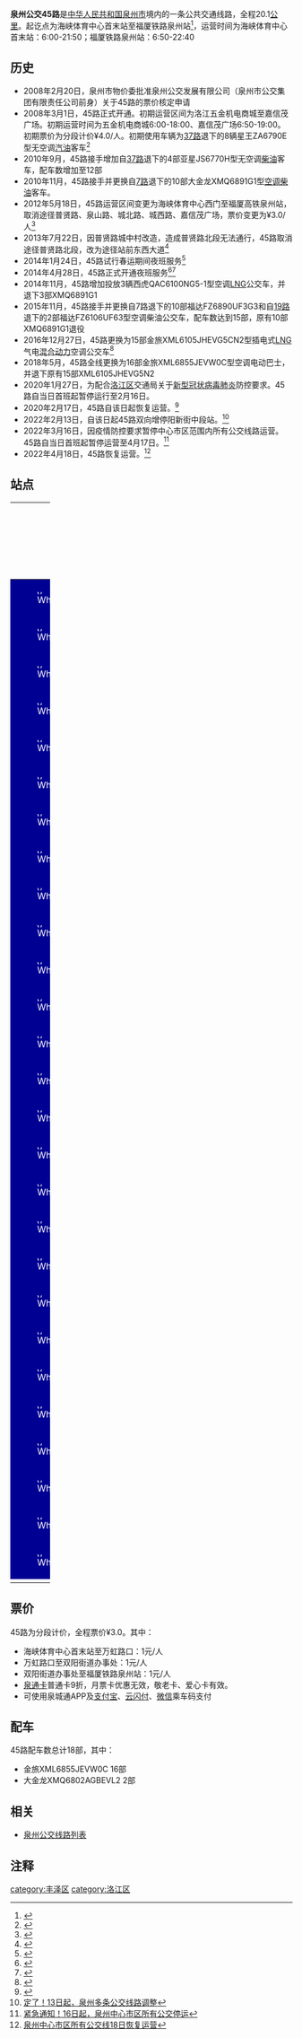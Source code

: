 {{Infobox Bus Route
| number=泉州公交45路
| image=[[File:MIN-CYG193.jpeg|300px]]
| operator=[[泉州市公交集团有限责任公司|泉州市公交集团有限责任公司]]
| garage=洛江公司
| length=20.1KM
| via=医高专、洛江交通局<br>洛江消防大队、双阳街道办
| start=海峡体育中心首末站
| end=福厦铁路泉州站
| level=海峡体育中心首末站 6:00-21:50<br>福厦铁路泉州站 6:50-22:40
| frequency=10-20分钟
| vehicle=金旅XML6855JEVW0C<br>大金龙XMQ6802AGBEVL2
| Fare=分段计价¥3.0
| bgcolor=#000093
| fontcolor=white
}}
'''泉州公交45路'''是[[中华人民共和国|中华人民共和国]][[泉州市|泉州市]]境内的一条公共交通线路，全程20.1[[公里|公里]]。起讫点为海峡体育中心首末站至福厦铁路泉州站<ref>{{Cite web |url=http://www.qzbus.cn/?action-category-catid-20 |title=线路查询 |accessdate=2016-07-10 |archive-date=2016-07-31 |archive-url=https://web.archive.org/web/20160731090630/http://www.qzbus.cn/?action-category-catid-20 |dead-url=no }}</ref>，运营时间为海峡体育中心首末站：6:00-21:50；福厦铁路泉州站：6:50-22:40

== 历史 ==
*2008年2月20日，泉州市物价委批准泉州公交发展有限公司（泉州市公交集团有限责任公司前身）关于45路的票价核定申请
*2008年3月1日，45路正式开通。初期运营区间为洛江五金机电商城至嘉信茂广场。初期运营时间为五金机电商城6:00-18:00、嘉信茂广场6:50-19:00。初期票价为分段计价¥4.0/人。初期使用车辆为[[泉州公交37路|37路]]退下的8辆星王ZA6790E型无空调[[汽油|汽油]]客车<ref>{{Cite web |url=http://news.sina.com.cn/c/2008-02-29/020813493302s.shtml |title=泉州市区明起新开三条公交 |accessdate=2016-07-10 |archive-date=2016-08-22 |archive-url=https://web.archive.org/web/20160822042908/http://news.sina.com.cn/c/2008-02-29/020813493302s.shtml |dead-url=no }}</ref>
*2010年9月，45路接手增加自[[泉州公交37路|37路]]退下的4部亚星JS6770H型无空调[[柴油|柴油]]客车，配车数增加至12部
*2010年11月，45路接手并更换自[[泉州公交7路|7路]]退下的10部大金龙XMQ6891G1型[[空调|空调]][[柴油|柴油]]客车。
*2012年5月18日，45路运营区间变更为海峡体育中心西门至福厦高铁泉州站，取消途径普贤路、泉山路、城北路、城西路、嘉信茂广场，票价变更为¥3.0/人<ref>{{Cite web |url=http://www.qzwb.com/gb/content/2012-05/17/content_3982361.htm |title=明起4条公交线裁弯取直 涉及3路11路19路45路 |access-date=2016-07-10 |archive-url=https://web.archive.org/web/20190304120111/http://www.qzwb.com/gb/content/2012-05/17/content_3982361.htm |archive-date=2019-03-04 |dead-url=yes }}</ref>
*2013年7月22日，因普贤路城中村改造，造成普贤路北段无法通行，45路取消途径普贤路北段，改为途径站前东西大道<ref>{{Cite web |url=http://news.163.com/13/0723/10/94FA9MSF00014Q4P.html |title=3路和45路公交站点调整 |access-date=2016-07-10 |archive-url=https://web.archive.org/web/20160814121712/http://news.163.com/13/0723/10/94FA9MSF00014Q4P.html |archive-date=2016-08-14 |dead-url=yes }}</ref>
*2014年1月24日，45路试行春运期间夜班服务<ref>{{Cite web |url=http://www.qzbus.cn/?action-viewnews-itemid-950 |title=春运期间45路加开夜班车 |accessdate=2016-07-10 |archive-date=2019-03-04 |archive-url=https://web.archive.org/web/20190304121550/http://www.qzbus.cn/?action-viewnews-itemid-950 |dead-url=no }}</ref>
*2014年4月28日，45路正式开通夜班服务<ref>{{Cite web |url=http://www.qzbus.cn/?action-viewnews-itemid-1099 |title=45路开通夜班线 |accessdate=2016-07-10 |archive-date=2019-03-04 |archive-url=https://web.archive.org/web/20190304121550/http://www.qzbus.cn/?action-viewnews-itemid-1099 |dead-url=no }}</ref><ref>{{Cite web |url=http://www.qzwb.com/gb/content/2014-04/29/content_4842581.htm |title=泉州45路公交开通夜班车 |access-date=2016-07-10 |archive-url=https://web.archive.org/web/20140722141930/http://qzwb.com/gb/content/2014-04/29/content_4842581.htm |archive-date=2014-07-22 |dead-url=yes }}</ref>
*2014年11月，45路增加投放3辆西虎QAC6100NG5-1型空调[[LNG|LNG]]公交车，并退下3部XMQ6891G1
*2015年11月，45路接手并更换自7路退下的10部福达FZ6890UF3G3和自[[泉州公交19路|19路]]退下的2部福达FZ6106UF63型空调柴油公交车，配车数达到15部，原有10部XMQ6891G1退役
*2016年12月27日，45路更换为15部金旅XML6105JHEVG5CN2型插电式[[LNG|LNG]]气电[[混合动力|混合动力]]空调公交车<ref>{{Cite web |url=http://www.qzbus.cn/?action-viewnews-itemid-1972 |title=K308、45路更换新能源车 |accessdate=2016-12-28 |archive-date=2019-03-04 |archive-url=https://web.archive.org/web/20190304121550/http://www.qzbus.cn/?action-viewnews-itemid-1972 |dead-url=no }}</ref>
*2018年5月，45路全线更换为16部金旅XML6855JEVW0C型空调电动巴士，并退下原有15部XML6105JHEVG5N2
*2020年1月27日，为配合[[洛江区|洛江区]]交通局关于[[2019新型冠状病毒|新型冠状病毒肺炎]]防控要求。45路自当日首班起暂停运行至2月16日。
*2020年2月17日，45路自该日起恢复运营。<ref>{{Cite web |url=https://www.qztv.cn/index/News/detail/id/83397.html?spm=0.0.0.0.NXU5QS |title=17日起，泉州这19条公交线路恢复运行！还有这些客运班线…… |accessdate=2020-02-16 |archive-date=2020-02-16 |archive-url=https://web.archive.org/web/20200216140228/https://www.qztv.cn/index/News/detail/id/83397.html%3Fspm%3D0.0.0.0.NXU5QS |dead-url=no }}</ref>
*2022年2月13日，自该日起45路双向增停阳新街中段站。<ref>[http://www.qztv.cn/index/News/detail/id/wq95wqbDnMKyd8KiwqzChnt0w5nChcKowoHDncKDdsK-wpjCg8KmcXA.html 定了！13日起，泉州多条公交线路调整]</ref>
*2022年3月16日，因疫情防控要求暂停中心市区范围内所有公交线路运营。45路自当日首班起暂停运营至4月17日。<ref>[http://www.qztv.cn/index/News/detail/id/wq95wqbDnMKyd8KiwqzChnt0w5nChcKowoHDncKEdsOQwpjCgsOMcXA.html 紧急通知！16日起，泉州中心市区所有公交停运]</ref>
*2022年4月18日，45路恢复运营。<ref>[http://www.qztv.cn/index/News/detail/id/wq95wqbDnMKyd8KiwqzChnt0w5nChcKowoHDnsKDwqzCpsKZwoLDnHFw.html 泉州中心市区所有公交线18日恢复运营]</ref>

== 站点 ==
{| width=100% class="wikitable" style="text-align: center;"
|- 
! width=5% colspan=3 | 路线
! colspan=2 width=25% | 所在地区、街道
! width=30% | 站点名
! width=30% | 备注
|- 
|style="border: 0px;background:#000093;color:white;" | [[File:White_dot.svg|8px]]
|style="border: 0px;" |
|style="border: 0px;" |
| rowspan = 6 | [[丰泽区|丰泽区]]
| rowspan = 1 | 东辅路
| 海峡体育中心首末站
| 起讫站
|-
|style="border: 0px;background:#000093;color:white;" | [[File:White_dot.svg|8px]]
|style="border: 0px;" |
|style="border: 0px;" |
| rowspan = 2 | 体育街
| 体育街西段
| 
|-
|style="border: 0px;background:#000093;color:white;" | [[File:White_dot.svg|8px]]
|style="border: 0px;" |
|style="border: 0px;" |
| 中骏世界城北门
| 
|-
|style="border: 0px;background:#000093;color:white;" | [[File:White_dot.svg|8px]]
|style="border: 0px;" |
|style="border: 0px;" |
| rowspan = 6 | 安吉路
| 海峡体育中心
| 
|-
|style="border: 0px;background:#000093;color:white;" | [[File:White_dot.svg|8px]]
|style="border: 0px;" |
|style="border: 0px;" |
| 金凤屿路口
| 
|-
|style="border: 0px;background:#000093;color:white;" | [[File:White_dot.svg|8px]]
|style="border: 0px;" |
|style="border: 0px;" |
| 医高专
| 原名 五金城
|-
|style="border: 0px;background:#000093;color:white;" | [[File:White_dot.svg|8px]]
|style="border: 0px;" |
|style="border: 0px;" |
| rowspan = 18 | [[洛江区|洛江区]]
| 景明花园
| 
|-
|style="border: 0px;background:#000093;color:white;" | [[File:White_dot.svg|8px]]
|style="border: 0px;" |
|style="border: 0px;" |
| 洛江交通局
| 
|-
|style="border: 0px;background:#000093;color:white;" | [[File:White_dot.svg|8px]]
|style="border: 0px;" |
|style="border: 0px;" |
| 吉源小区
| 
|-
|style="border: 0px;background:#000093;color:white;" | [[File:White_dot.svg|8px]]
|style="border: 0px;" |
|style="border: 0px;" |
| rowspan = 10 | 万虹路
| 万虹路口
| 分段点
|-
|style="border: 0px;background:#000093;color:white;" | [[File:White_dot.svg|8px]]
|style="border: 0px;" |
|style="border: 0px;" |
| 杏宅路口
| 
|-
|style="border: 0px;background:#000093;color:white;" | [[File:White_dot.svg|8px]]
|style="border: 0px;" |
|style="border: 0px;" |
| 塘西
| 
|-
|style="border: 0px;background:#000093;color:white;" | [[File:White_dot.svg|8px]]
|style="border: 0px;" |
|style="border: 0px;" |
| 洛江消防大队
| 
|-
|style="border: 0px;background:#000093;color:white;" | [[File:White_dot.svg|8px]]
|style="border: 0px;" |
|style="border: 0px;" |
| 新南路口
| 原名 万鸿医院
|-
|style="border: 0px;background:#000093;color:white;" | [[File:White_dot.svg|8px]]
|style="border: 0px;" |
|style="border: 0px;" |
| 室仔前
| 
|-
|style="border: 0px;background:#000093;color:white;" | [[File:White_dot.svg|8px]]
|style="border: 0px;" |
|style="border: 0px;" |
| 南山
| 
|-
|style="border: 0px;background:#000093;color:white;" | [[File:White_dot.svg|8px]]
|style="border: 0px;" |
|style="border: 0px;" |
| 新田
| 西人马
|-
|style="border: 0px;background:#000093;color:white;" | [[File:White_dot.svg|8px]]
|style="border: 0px;" |
|style="border: 0px;" |
| 白叶
| 洛江公共文化中心
|-
|style="border: 0px;background:#000093;color:white;" | [[File:White_dot.svg|8px]]
|style="border: 0px;" |
|style="border: 0px;" |
| 莲村
| 
|-
|style="border: 0px;background:#000093;color:white;" | [[File:White_dot.svg|8px]]
|style="border: 0px;" |
|style="border: 0px;" |
| rowspan = 2 | 阳新街
| 前洋社区
| 
|-
|style="border: 0px;background:#000093;color:white;" | [[File:White_dot.svg|8px]]
|style="border: 0px;" |
|style="border: 0px;" |
| 阳新街中段
| 
|-
|style="border: 0px;background:#000093;color:white;" | [[File:White_dot.svg|8px]]
|style="border: 0px;" |
|style="border: 0px;" |
| rowspan = 2 | 阳光南路
| [[双阳街道|双阳街道]]办事处
| 分段点
|-
|style="border: 0px;background:#000093;color:white;" | [[File:White_dot.svg|8px]]
|style="border: 0px;" |
|style="border: 0px;" |
| 工业区路口
| 
|-
|style="border: 0px;background:#000093;color:white;" | [[File:White_dot.svg|8px]]
|style="border: 0px;" |
|style="border: 0px;" |
| rowspan = 1 | 朋虹街
| 山兜
| 
|-
|style="border: 0px;background:#000093;color:white;" | [[File:White_dot.svg|8px]]
|style="border: 0px;" |
|style="border: 0px;" |
| rowspan = 3 | 丰泽区
| rowspan = 3 | 站前东西大道
| 群峰社区
| 
|-
|style="border: 0px;background:#000093;color:white;" | [[File:White_dot.svg|8px]]
|style="border: 0px;" |
|style="border: 0px;" |
| 泉州软件园北
| ↑
|-
|style="border: 0px;background:#000093;color:white;" | [[File:White_dot.svg|8px]]
|style="border: 0px;" |
|style="border: 0px;" |
| [[泉州站|福厦铁路泉州站]]
| 起讫站
|-
|}

== 票价 ==
45路为分段计价，全程票价¥3.0。其中：
*海峡体育中心首末站至万虹路口：1元/人
*万虹路口至双阳街道办事处：1元/人
*双阳街道办事处至福厦铁路泉州站：1元/人
*[[泉通卡|泉通卡]]普通卡9折，月票卡优惠无效，敬老卡、爱心卡有效。
*可使用泉城通APP及[[支付宝|支付宝]]、[[云闪付|云闪付]]、[[微信|微信]]乘车码支付

== 配车 ==
45路配车数总计18部，其中：
*金旅XML6855JEVW0C 16部
*大金龙XMQ6802AGBEVL2  2部
{{gallery 
|width = 300
|height = 
|align = 
|lines = 3
|File:闽CY0401.jpg|星王ZA6790E<br>（2008.3 - 2010.11）
|File:闽CY0454.jpg|亚星JS6770H<br>（2008.3 - 2010.11）
|File:闽CY1950.jpg|大金龙XMQ6891G1<br>（2010.11 - 2015.11）
|File:闽CY0014.jpg|福达FZ6890UF3G3<br>（2015.11 - 2016.12）
|File:闽CYD045.jpg|西虎QAC6100NG5-1<br>（2014.11 - 2016.12）
|File:闽CYC497.jpg|金旅XML6105JHEVG5CN2<br>（2016.12 - 2018.5）
|File:MIN-CYG193.jpeg|金旅XML6855JEVW0C<br>（2018.5 - ）
|File:闽CYG815.jpg|大金龙XMQ6802AGBEVL2<br>（2020.5 - ）
}}

== 相关 ==
*[[泉州公交线路列表|泉州公交线路列表]]
== 注释 ==
{{reflist|refs=}}

{{泉州公交线路列表}}
[[category:丰泽区|category:丰泽区]]
[[category:洛江区|category:洛江区]]
